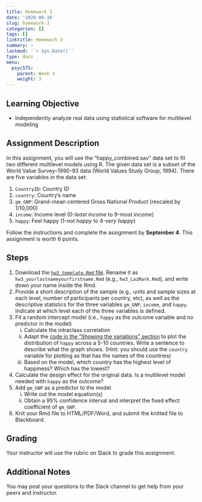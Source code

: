 ```yaml
---
title: Homework 3
date: '2020-08-18'
slug: homework-3
categories: []
tags: []
linktitle: Homework 3
summary: ~
lastmod: '`r Sys.Date()`'
type: docs
menu:
  psyc575:
    parent: Week 3
    weight: 3
---
```


## Learning Objective

- Independently analyze real data using statistical software for multilevel modeling

## Assignment Description 

In this assignment, you will use the "happy_combined.sav" data set to fit two 
different multilevel models using R. The given data set is a subset of the World Value Survey--1990-93 data (World Values Study Group, 1994). There are five variables in the data set:

1. `CountryID`: Country ID
2. `country`: Country's name
3. `gm_GNP`: Grand-mean centered Gross National Product (rescaled by 1/10,000)
4. `income`: Income level (0-_least income_ to 9-_most income_)
5. `happy`: Feel happy (1-_not happy_ to 4-_very happy_)

Follow the instructions and complete the assignment by **September 4**. This assignment is worth 6 points. 

## Steps

1. Download the [`hw3_template.Rmd` file](/hw_templates/hw3_template.Rmd). Rename it as `hw3_yourlastnameyourfirstname.Rmd` (e.g., `hw3_LaiMark.Rmd`), and write down your name inside the Rmd. 
2. Provide a short description of the sample (e.g., units and sample sizes at
each level, number of participants per country, etc), as well as the descriptive statistics for the three variables `gm_GNP`, `income`, and `happy`. Indicate at which level each of the three variables is defined.
3. Fit a random intercept model (i.e., `happy` as the outcome variable and no
predictor in the model)
    i. Calculate the intraclass correlation
    ii. Adapt the [code in the "Showing the variations" section](../rcode3/#showing-the-variations-across-a-subset-of-schools) to plot the distribution of `happy` across a 5-10 countries. Write a sentence to describe what the graph shows. (Hint: you should use the `country` variable for plotting as that has the names of the countries)
    iii. Based on the model, which country has the highest level of happiness? Which has the lowest?
<!-- 4. Adapt the [code in the "Simulating Data" section](../rcode3/#simulating-data-based-on-the-random-intercept-model) to simulate a `happy` variable similar to the provided data, but with $\tau^2_0 = 0$. Obtain a similar plot as the one in 3 (ii) for the simulated data, and write a quick paragraph to discuss similarities or differences in the plots.  -->
4. Calculate the design effect for the original data. Is a multilevel model  needed with `happy` as the outcome?
5. Add `gm_GNP` as a predictor to the model
    i. Write out the model equation(s)
    ii. Obtain a 95% confidence interval and interpret the fixed effect coefficient of `gm_GNP`. 
6. Knit your Rmd file to HTML/PDF/Word, and submit the knitted file to Blackboard. 

## Grading 

Your instructor will use the rubric on Slack to grade this assignment. 

## Additional Notes

You may post your questions to the Slack channel to get help from your peers and instructor. 
